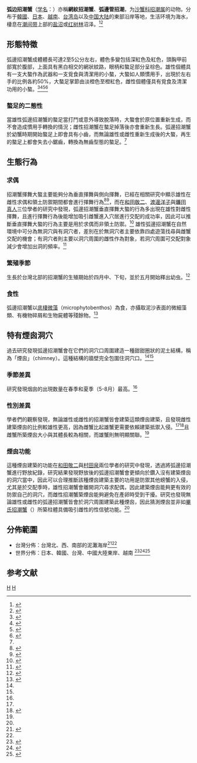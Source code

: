 {{Speciesbox
| genus = Uca
| species = arcuata
| image = [[File:Uca_arcuata_wild_individual_Taiwan.jpg|200px]]
| image_caption = 弧邊招潮蟹（拍攝於[[香山濕地|新竹香山濕地]]）
| subgenus = Tubuca
| authority = (de Haan, 1835)<ref name='id11927'>{{cite web| url =http://www.bioinfo.cn/db05/BjdwSpecies.php?action=view&id=11927| title =弧边招潮| work =《中国动物物种编目数据库》| publisher =中国科学院微生物研究所| author =中国科学院动物研究所| accessdate =2009-04-28| deadurl =yes| archiveurl =https://web.archive.org/web/20160305103210/http://www.bioinfo.cn/db05/BjdwSpecies.php?action=view&id=11927| archivedate =2016-03-05}}</ref>
}}

'''弧边招潮蟹'''（[[学名|学名]]：{{lang|la|''Uca arcuata''}}）亦稱'''網紋招潮蟹'''、'''弧邊管招潮'''，为[[沙蟹科|沙蟹科]][[招潮属|招潮属]]的动物。分布于[[韓國|韓國]]、[[日本|日本]]、[[越南|越南]]、[[台湾岛|台湾岛]]以及[[中国大陆|中国大陆]]的東部沿岸等地，生活环境为海水，棲息在[[潮间带|潮间带]]上部的[[鹽鹼灘|盐沼]]或[[红树林|红树林]]沼泽。<ref>{{Cite journal|title=Habitat use by the rare fiddler crab Uca arcuata living in an estuarine salt marsh|author=Ohno, K., Wada, K., & Kamada, M.|journal=Japanese Journal of Benthology|year=2006|volume=61|page=8-15}}</ref><ref name=":02">{{Cite journal|title=Chimney Building in the Fiddler Crab Uca Arcuata|url=https://doi.org/10.1163/20021975-99990066|last=Wada|first=Keiji|last2=Murata|first2=Izumi|date=2000-05-01|journal=Journal of Crustacean Biology|issue=3|doi=10.1163/20021975-99990066|volume=20|pages=505–509|issn=0278-0372}}</ref>

== 形態特徵 ==
弧邊招潮蟹成體體長可達2至5公分左右，體色多變包括深紅色及紅色，頭胸甲前部寬於腹部，上面具有黑白相交的網狀紋路，眼柄和螯足部分呈棕色。雄性個體具有一支大螯作為武器和一支覓食與清潔用的小螯，大螯如人類慣用手，出現於左右手的比例各約50%，大螯足掌節由淡橙色至橙紅色，雌性個體僅具有覓食及清潔功用的小螯。<ref>{{Cite web|title=弧邊管招潮蟹（弧邊招潮蟹） - 高美野生動物保護區生態網|url=https://www.saygaomei.com.tw/ecological/page/%E7%94%B2%E6%AE%BC%E8%A1%8C%E8%BB%8D/%E5%BC%A7%E9%82%8A%E7%AE%A1%E6%8B%9B%E6%BD%AE%E8%9F%B9%EF%BC%88%E5%BC%A7%E9%82%8A%E6%8B%9B%E6%BD%AE%E8%9F%B9%EF%BC%89|access-date=2021-06-16|work=弧邊管招潮蟹（弧邊招潮蟹） - 高美野生動物保護區生態網|language=zh-Hant|archive-date=2021-06-28|archive-url=https://web.archive.org/web/20210628160406/https://www.saygaomei.com.tw/ecological/page/%E7%94%B2%E6%AE%BC%E8%A1%8C%E8%BB%8D/%E5%BC%A7%E9%82%8A%E7%AE%A1%E6%8B%9B%E6%BD%AE%E8%9F%B9%EF%BC%88%E5%BC%A7%E9%82%8A%E6%8B%9B%E6%BD%AE%E8%9F%B9%EF%BC%89|dead-url=no}}</ref><ref>{{Cite journal|title=Studies on the Differentiation of Handedness in the Fiddler Crab, Uca arcuata|url=https://www.jstor.org/stable/20105309|last=Yamaguchi|first=Takao|last2=Henmi|first2=Yasuhisa|date=2001|journal=Crustaceana|issue=8|volume=74|pages=735–747|issn=0011-216X|access-date=2021-06-17|archive-date=2021-06-28|archive-url=https://web.archive.org/web/20210628010639/https://www.jstor.org/stable/20105309|dead-url=no}}</ref><ref name=":12">{{Cite journal|title=DIMORPHISM OF CHELIPEDS IN THE FIDDLER CRAB, UCA ARCUATA|url=https://brill.com/view/journals/cr/74/9/article-p913_10.xml|last=Yamaguchi|first=Takao|date=2001-01-01|journal=Crustaceana|issue=9|doi=10.1163/15685400152682665|volume=74|pages=913–923|language=en|issn=1568-5403|access-date=2021-06-17|archive-date=2021-06-27|archive-url=https://web.archive.org/web/20210627181101/https://brill.com/view/journals/cr/74/9/article-p913_10.xml|dead-url=no}}</ref><ref name="#1">{{Cite web|title=弧邊招潮(Uca arcuata)|url=https://catalog.digitalarchives.tw/item/00/03/30/50.html|access-date=2021-06-16|work=catalog.digitalarchives.tw|archive-date=2021-06-24|archive-url=https://web.archive.org/web/20210624195614/https://catalog.digitalarchives.tw/item/00/03/30/50.html|dead-url=no}}</ref>

=== 螯足的二態性 ===
當雄性弧邊招潮蟹的螯足當打鬥或意外導致脫落時，大螯會於原位置重新生成，而不會造成慣用手轉換的情況；雌性招潮蟹在螯足掉落後亦會重新生長。弧邊招潮蟹於幼蟹時期開始螯足上即會具有小齒，而無論雄性或雌性重新生成後的大螯，再生的螯足上都會失去小鋸齒，轉換為無齒型態的螯足。<ref name=":12" />

== 生態行為 ==

=== 求偶 ===
招潮蟹揮舞大螯主要能夠分為垂直揮舞與側向揮舞，已經在相關研究中顯示雄性在雌性求偶和領土防禦期間都會進行揮舞行為<ref name=":22">{{Cite journal|title=Fiddler crabs of the world|author=Crane, J.|journal=New Jersey: Press Princeton|year=1975}}</ref><ref>{{Cite journal|title=Differences in context and function of two distinct waving displays in the fiddler crab, Uca perplexa (Decapoda: Ocypodidae)|url=https://doi.org/10.1007/s00265-007-0448-5|last=How|first=Martin J.|last2=Zeil|first2=Jochen|date=2007-11-01|journal=Behavioral Ecology and Sociobiology|issue=1|doi=10.1007/s00265-007-0448-5|volume=62|pages=137–148|language=en|issn=1432-0762|last3=Hemmi|first3=Jan M.}}</ref>，而在[[和田敬二|和田敬二]]、[[渡邊洋子|渡邊洋子]]與[[鐮田真人|鐮田真人]]三位學者的研究中發現，弧邊招潮蟹垂直揮舞大螯的行為多出現在雄性對雌性揮舞，且進行揮舞行為後能增加吸引雌蟹進入穴居進行交配的成功率，因此可以推斷垂直揮舞大螯的行為主要是用於求偶而非領土防禦。<ref>{{Cite journal|title=Function of Vertical Claw-Waving in the Fiddler Crab Uca Arcuata|url=https://doi.org/10.1651/10-3441.1|last=Wada|first=Keiji|last2=Watanabe|first2=Yoko|date=2011-07-01|journal=Journal of Crustacean Biology|issue=3|doi=10.1651/10-3441.1|volume=31|pages=413–415|issn=0278-0372|last3=Kamada|first3=Mahito}}</ref> 雄性弧邊招潮蟹在自然環境中可分為無洞穴與有洞穴者，差別在於無洞穴者主要依靠四處遊蕩找尋與雌蟹交配的機會；有洞穴者則主要以洞穴周圍的雌性作為對象，若洞穴周圍可交配對象減少會增加出洞的頻率。<ref>{{Cite journal|title=Courtship Activity of Wandering and Burrow-holding Male Uca arcuata|url=https://onlinelibrary.wiley.com/doi/abs/10.1111/j.1439-0310.1992.tb00953.x|last=Murai|first=Minoru|date=1992|journal=Ethology|issue=2|doi=10.1111/j.1439-0310.1992.tb00953.x|volume=92|pages=124–134|language=en|issn=1439-0310|access-date=2021-06-17|archive-date=2021-06-28|archive-url=https://web.archive.org/web/20210628103704/https://onlinelibrary.wiley.com/doi/abs/10.1111/j.1439-0310.1992.tb00953.x|dead-url=no}}</ref>

=== 繁殖季節 ===
生長於台灣北部的招潮蟹的生殖期始於四月中、下旬，並於五月開始釋出幼虫。<ref>{{Cite journal|title=臺灣省淡水紅樹林沼澤區網紋招潮蟹（Uca arcuata De Haan, 1835）族群的調查|url=https://www.airitilibrary.com/Publication/alDetailedMesh?docid=P20130513005-199011-201306100043-201306100043-1-11|last=史金燾|date=1990-11-01|journal=師大生物學報|doi=10.29812/BBNTNU.199011.0001|volume=25|issn=0378-8091|access-date=2021-06-17|archive-date=2021-06-29|archive-url=https://web.archive.org/web/20210629235920/https://www.airitilibrary.com/Publication/alDetailedMesh?DocID=P20130513005-199011-201306100043-201306100043-1-11|dead-url=no}}</ref>

=== 食性 ===
弧邊招潮蟹以[[底棲微藻|底棲微藻]]（microphytobenthos）為食，亦攝取泥沙表面的微細藻類、有機物碎屑和生物屍體等殘餘物。<ref>{{Cite journal|title=Impacts of pollution, sex, and tide on the time allocations to behaviours of Uca arcuata in mangroves|url=https://www.sciencedirect.com/science/article/abs/pii/S0048969720341310|date=2020-11-10|journal=Science of The Total Environment|doi=10.1016/j.scitotenv.2020.140609|volume=742|pages=140609|language=en|issn=0048-9697|access-date=2021-06-17|archive-date=2021-06-28|archive-url=https://web.archive.org/web/20210628052647/https://www.sciencedirect.com/science/article/abs/pii/S0048969720341310|dead-url=no}}</ref>

== 特有煙囪洞穴 ==
過去研究發現弧邊招潮蟹會在它們的洞穴口周圍建造一種甜甜圈狀的泥土結構，稱為「煙囪」（chimney）。這種結構的牆壁完全包圍住洞穴口。<ref name=":02" /><ref name=":22" />

=== 季節差異 ===
研究發現烟囱的出現数量在春季和夏季（5-8月）最高。<ref name=":02" />

=== 性別差異 ===
學者們的觀察發現，無論雄性或雌性的招潮蟹皆會建築這類煙囪建築，且發現雌性建築煙囪的比例較雄性更高，因為雌蟹比起雄蟹更需要依賴建築抵禦入侵。<ref name=":02" /><ref>{{Cite journal|title=Why do fiddler crabs build chimneys?|url=https://royalsocietypublishing.org/doi/abs/10.1098/rsbl.2008.0387|last=Slatyer|first=R.a|last2=Fok|first2=E.s.y|date=2008-12-23|journal=Biology Letters|issue=6|doi=10.1098/rsbl.2008.0387|volume=4|pages=616–618|pmc=PMC2614161|pmid=18715845|last3=Hocking|first3=R|last4=Backwell|first4=P.r.y|access-date=2021-06-17|archive-date=2021-06-27|archive-url=https://web.archive.org/web/20210627185723/https://royalsocietypublishing.org/doi/abs/10.1098/rsbl.2008.0387|dead-url=no}}</ref>且雌蟹所築煙囪大小與其體長較為相關，而雄蟹則無明顯關聯。<ref name=":02" />

=== 煙囪功能 ===
這種煙囪建築的功能在[[和田敬二|和田敬二]]與[[村田泉|村田泉]]兩位學者的研究中發現，透過將弧邊招潮蟹進行野放紀錄，研究結果發現野放後的弧邊招潮蟹會更傾向於鑽入沒有建築煙囪的洞穴當中，因此可以合理推斷該種煙囪建築主要的功用是防禦其他螃蟹的入侵，尤其是於交配季時，雄性招潮蟹會離開洞穴尋求配偶，因此建築煙囪能夠更有效的防禦自己的洞穴，而雌性招潮蟹築煙囪能夠避免在產卵時受到干擾。研究也發現無論雄性或雌性的弧邊招潮蟹皆會於洞穴周圍建築此種煙囪，因此猜測煙囪並非如[[畢氏招潮蟹|畢氏招潮蟹]]（{{lang|la|''Uca beebei''}}）所築柱體具備吸引雌性的性信號功能。<ref name=":02" />

== 分佈範圍 ==

* 台灣分佈：台灣北、西、南部的泥灘海岸<ref>{{Cite journal|title=Ocypodidae, Mictyridae and Grapsidae (Crustacea: Brachyura) from Some Coasts of Taiwan|url=https://www.airitilibrary.com/Publication/alDetailedMesh?docid=P20181016001-198906-201810160008-201810160008-225-238|last=Fukui|first=Yasuo|last2=Wada|first2=Keiji|date=1989-06-30|journal=臺灣省立博物館半年刊|issue=1|doi=10.6532/JTM.198906_42(1).0012|volume=42|last3=Wang|first3=Chia-Hsiang|access-date=2021-06-17|archive-date=2021-06-28|archive-url=https://web.archive.org/web/20210628133631/https://www.airitilibrary.com/Publication/alDetailedMesh?DocID=P20181016001-198906-201810160008-201810160008-225-238|dead-url=no}}</ref><ref name="#1"/>
* 世界分佈：日本、韓國、台灣、中國大陸東岸、越南 <ref>{{Cite journal|title=Crabs distribution in the Cam River Estuary, Haiphong, northern Vietnam|author=Kosuge, T.|journal=In Proceedings of the National Workshop on the Relationship between Mangrove Rehabilitation and Coastal Aquaculture in Vietnam|year=1997}}</ref><ref>{{Cite journal|title=Crabs of the China seas|url=https://agris.fao.org/agris-search/search.do?recordID=XF2015005865|last=Aiyun|first=Dai|last2=Siliang|first2=Yang|date=1991|journal=|access-date=2021-06-17|archive-date=2021-06-27|archive-url=https://web.archive.org/web/20210627203324/https://agris.fao.org/agris-search/search.do?recordID=XF2015005865|dead-url=no}}</ref><ref>{{Cite journal|title=Fiddler crabs (Crustacea: Decapoda: Ocypodidae) of Taiwan|author=Huang, J. F.|journal=Bulletin of the Institute of Zoology|page=191-209}}</ref>

== 参考文献 ==
<references group=""></references>
{{taxonbar}}

[[Category:1835年描述的动物|H]]
[[Category:招潮属|H]]